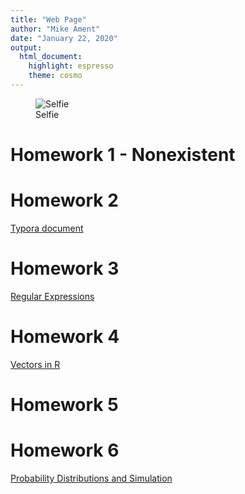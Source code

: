 ```yaml
---
title: "Web Page"
author: "Mike Ament"
date: "January 22, 2020"
output: 
  html_document: 
    highlight: espresso
    theme: cosmo
---
```


![Selfie](https://mrament.github.io/Ament_Bio381/me.jpg)


# Homework 1 - Nonexistent 

# Homework 2
[Typora document](HW1.html)

# Homework 3
[Regular Expressions](Homework-3.html)

# Homework 4
[Vectors in R](Homework-4.html)

# Homework 5

# Homework 6 
[Probability Distributions and Simulation](Homework-6.html)


